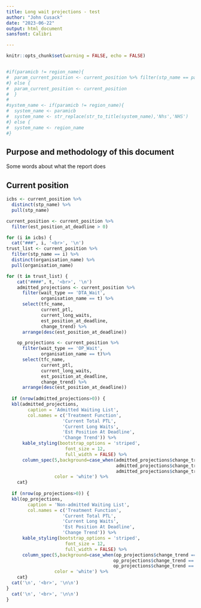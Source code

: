 ```yaml
---
title: Long wait projections - test
author: "John Cusack"
date: "2023-06-22"
output: html_document
sansfont: Calibri   

---
```


```r
knitr::opts_chunk$set(warning = FALSE, echo = FALSE)


#if(paramicb != region_name){
#  param_current_position <- current_position %>% filter(stp_name == paramicb)
#} else {
#  param_current_position <- current_position
#  }
#
#system_name <- if(paramicb != region_name){
#  system_name <- paramicb 
#  system_name <- str_replace(str_to_title(system_name),'Nhs','NHS')
#} else {
#  system_name <- region_name
#} 

```

## Purpose and methodology of this document

Some words about what the report does

## Current position {.tabset .tabset-pills}

``` r

icbs <- current_position %>% 
  distinct(stp_name) %>% 
  pull(stp_name)

current_position <- current_position %>% 
  filter(est_position_at_deadline > 0)

for (i in icbs) {
  cat("###", i, '<br>', '\n')
trust_list <- current_position %>% 
  filter(stp_name == i) %>% 
  distinct(organisation_name) %>% 
  pull(organisation_name)

for (t in trust_list) {
    cat("####", t, '<br>', '\n')
    admitted_projections <- current_position %>% 
      filter(wait_type == 'DTA_Wait',
             organisation_name == t) %>% 
      select(tfc_name,
             current_ptl,
             current_long_waits,
             est_position_at_deadline,
             change_trend) %>% 
      arrange(desc(est_position_at_deadline))

    op_projections <- current_position %>% 
      filter(wait_type == 'OP_Wait',
             organisation_name == t)%>% 
      select(tfc_name,
             current_ptl,
             current_long_waits,
             est_position_at_deadline,
             change_trend) %>% 
      arrange(desc(est_position_at_deadline))
    
  if (nrow(admitted_projections>0)) { 
  kbl(admitted_projections,
        caption = 'Admitted Waiting List',
        col.names = c('Treatment Function',
                     'Current Total PTL',
                     'Current Long Waits',
                     'Est Position At Deadline',
                     'Change Trend')) %>% 
      kable_styling(bootstrap_options = 'striped',
                      font_size = 12,
                      full_width = FALSE) %>% 
      column_spec(5,background=case_when(admitted_projections$change_trend == 'growing' ~ table_red,
                                         admitted_projections$change_trend == 'no change' ~ highlight,
                                         admitted_projections$change_trend == 'reducing' ~ table_green),
                  color = 'white') %>% 
    cat}
    
  if (nrow(op_projections>0)) { 
  kbl(op_projections,
        caption = 'Non-admitted Waiting List',
        col.names = c('Treatment Function',
                     'Current Total PTL',
                     'Current Long Waits',
                     'Est Position At Deadline',
                     'Change Trend')) %>% 
      kable_styling(bootstrap_options = 'striped',
                      font_size = 12,
                      full_width = FALSE) %>% 
      column_spec(5,background=case_when(op_projections$change_trend == 'growing' ~ table_red,
                                        op_projections$change_trend == 'no change' ~ highlight,
                                        op_projections$change_trend == 'reducing' ~ table_green),
                  color = 'white') %>% 
    cat}
  cat('\n', '<br>', '\n\n')
}
  cat('\n', '<br>', '\n\n')
}

```